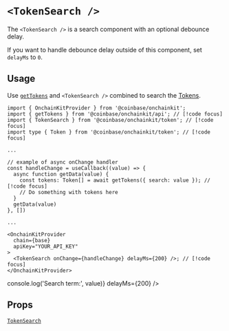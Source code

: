 
# `<TokenSearch />`

The `<TokenSearch />` is a search component with an optional debounce delay.

If you want to handle debounce delay outside of this component, set `delayMs` to `0`.

## Usage

Use [`getTokens`](/api/get-tokens) and `<TokenSearch />` combined to search the [Tokens](/token/types#token).

```tsx
import { OnchainKitProvider } from '@coinbase/onchainkit';
import { getTokens } from '@coinbase/onchainkit/api'; // [!code focus]
import { TokenSearch } from '@coinbase/onchainkit/token'; // [!code focus]
import type { Token } from '@coinbase/onchainkit/token'; // [!code focus]

...

// example of async onChange handler
const handleChange = useCallback((value) => {
  async function getData(value) {
    const tokens: Token[] = await getTokens({ search: value }); // [!code focus]
    // Do something with tokens here
  }
  getData(value)
}, [])

...

<OnchainKitProvider
  chain={base}
  apiKey="YOUR_API_KEY"
>
  <TokenSearch onChange={handleChange} delayMs={200} />; // [!code focus]
</OnchainKitProvider>
```

<App>
  <TokenSearch onChange={(value) => console.log('Search term:', value)} delayMs={200} />
</App>

## Props

[`TokenSearch`](/token/types#tokensearchreact)
